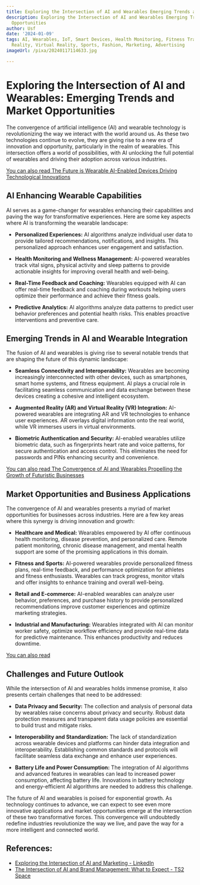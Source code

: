 ```yaml
---
title: Exploring the Intersection of AI and Wearables Emerging Trends and Market Opportunities
description: Exploring the Intersection of AI and Wearables Emerging Trends and Market
  Opportunities
author: Usf
date: '2024-01-09'
tags: AI, Wearables, IoT, Smart Devices, Health Monitoring, Fitness Tracking, Augmented
  Reality, Virtual Reality, Sports, Fashion, Marketing, Advertising
imageUrl: /pixa/20240117114633.jpg

---
```

#  Exploring the Intersection  of AI and Wearables: Emerging Trends and Market  Opportunities

The convergence  of artificial  intelligence (AI) and wearable  technology is revolutionizing the way we interact with the world  around us. As these two technologies continue to evolve, they are giving rise to a new era of innovation and opportunity, particularly in the realm  of wearables. This intersection offers a world of possibilities, with AI  unlocking the full potential of wearables  and driving their adoption across various industries.

[You can  also read The Future is Wearable AI-Enabled Devices Driving Technological Innovations](The%20Future%20is%20Wearable%20AI-Enabled%20Devices%20Driving%20Technological%20Innovations)


## AI Enhancing Wearable  Capabilities

AI serves as a game-changer for wearables enhancing their capabilities and paving the way for transformative experiences. Here are some  key aspects where AI  is transforming the wearable landscape:

* **Personalized Experiences:** AI algorithms analyze individual user data to provide  tailored recommendations, notifications,  and insights. This  personalized approach  enhances user engagement and satisfaction.

* **Health Monitoring and Wellness Management:** AI-powered wearables track vital signs, physical  activity and sleep patterns to  provide actionable insights for improving overall  health and well-being.

* **Real-Time Feedback  and Coaching:**  Wearables equipped with AI can  offer real-time feedback and coaching during workouts helping users  optimize their performance and achieve their fitness goals.

*  **Predictive Analytics:** AI algorithms analyze data patterns to predict user behavior preferences and potential health risks. This enables proactive interventions and preventive care.

## Emerging Trends in AI and Wearable Integration

The fusion of AI  and wearables is giving rise to several notable trends that are shaping the future of this dynamic landscape:

* **Seamless Connectivity and Interoperability:** Wearables are becoming increasingly interconnected with other devices, such as smartphones, smart home  systems, and fitness  equipment. AI plays a crucial role in facilitating seamless communication and data  exchange between these devices creating a cohesive and intelligent ecosystem.

* **Augmented Reality (AR) and Virtual Reality (VR) Integration:** AI-powered wearables are integrating AR and VR technologies to enhance user experiences. AR  overlays  digital information onto the real world, while VR immerses users in virtual environments.

* **Biometric Authentication  and Security:** AI-enabled wearables utilize biometric data, such as fingerprints  heart rate and voice patterns, for secure authentication and access control. This eliminates the need for passwords and PINs enhancing security and convenience.

[You can also read The Convergence of AI  and Wearables Propelling the Growth of Futuristic Businesses](The%20Convergence%20of%20AI%20and%20Wearables%20Propelling%20the%20Growth%20of%20Futuristic%20Businesses)


## Market Opportunities and Business Applications

The  convergence of AI and wearables presents  a  myriad of market opportunities for businesses  across industries. Here are a few  key areas  where this synergy is driving innovation and growth:

* **Healthcare and Medical:** Wearables empowered by AI offer continuous health monitoring, disease  prevention, and personalized  care. Remote patient monitoring, chronic disease management, and mental health support are some  of the promising  applications in this domain.

* **Fitness and Sports:**  AI-powered wearables provide personalized fitness  plans, real-time feedback, and performance optimization for athletes and fitness enthusiasts. Wearables can  track progress, monitor vitals  and offer insights to enhance training and  overall well-being.

* **Retail and E-commerce:** AI-enabled wearables can analyze user behavior,  preferences, and  purchase history to provide personalized recommendations improve customer experiences  and optimize marketing  strategies.

* **Industrial and Manufacturing:** Wearables  integrated with AI can monitor worker safety, optimize workflow  efficiency and provide real-time data for predictive maintenance. This enhances productivity  and reduces downtime.

[You can also read  ]()


##  Challenges and Future Outlook

While the intersection of  AI and wearables holds immense promise, it  also presents certain challenges that need to be addressed:

* **Data Privacy  and Security:** The collection and analysis  of personal data by wearables raise concerns about privacy and security. Robust data protection measures and transparent data usage policies are essential to build trust  and mitigate risks.

* **Interoperability and Standardization:** The lack of standardization across wearable devices and platforms can hinder data integration and interoperability. Establishing common standards and protocols will facilitate seamless data exchange and enhance user experiences.

* **Battery  Life and Power Consumption:** The  integration of AI algorithms and  advanced features in wearables can lead to increased power consumption, affecting battery life. Innovations in battery technology and  energy-efficient AI algorithms are needed to address this challenge.

The future of AI and wearables is  poised for  exponential growth. As technology continues to advance, we can expect to  see even more innovative applications and market opportunities emerge at the intersection of these two transformative forces. This convergence will undoubtedly redefine industries revolutionize the way we live, and pave the way for a more intelligent and connected world.

## References:
- [Exploring the Intersection of AI and Marketing - LinkedIn](https://www.linkedin.com/pulse/exploring-intersection-ai-marketing-two-trees-ppc)
- [The Intersection of AI and Brand Management: What to Expect - TS2 Space](https://ts2.space/en/the-intersection-of-ai-and-brand-management-what-to-expect/)

